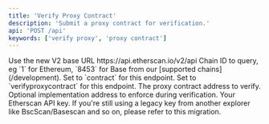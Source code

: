 ```yaml
---
title: 'Verify Proxy Contract'
description: 'Submit a proxy contract for verification.'
api: 'POST /api'
keywords: ['verify proxy', 'proxy contract']
---
```



<CreditChip description="Submits a proxy contract for verification" />

  <ParamField path="v2" type="string" default="v2">
    Use the new V2 base URL https://api.etherscan.io/v2/api
  </ParamField>
  <ParamField query="chainid" type="string" initialValue="1">
    Chain ID to query, eg `1` for Ethereum, `8453` for Base from our [supported chains](/development).
  </ParamField>
  <ParamField query="module" type="string" initialValue="contract">
    Set to `contract` for this endpoint.
  </ParamField>
  <ParamField query="action" type="string" initialValue="verifyproxycontract">
    Set to `verifyproxycontract` for this endpoint.
  </ParamField>
  <ParamField query="address" type="string" initialValue="0xcbdcd3815b5f975e1a2c944a9b2cd1c985a1cb7f">
    The proxy contract address to verify.
  </ParamField>
  <ParamField query="expectedimplementation" type="string">
    Optional implementation address to enforce during verification.
  </ParamField>
  <ParamField query="apikey" type="string">
    Your Etherscan API key. If you're still using a legacy key from another explorer like BscScan/Basescan and so on, please refer to this migration.
  </ParamField>
